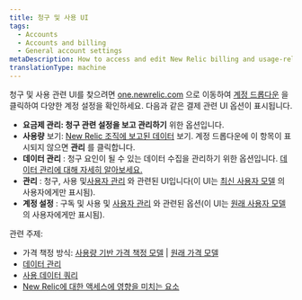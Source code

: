 ```yaml
---
title: 청구 및 사용 UI
tags:
  - Accounts
  - Accounts and billing
  - General account settings
metaDescription: How to access and edit New Relic billing and usage-related account settings.
translationType: machine
---
```


청구 및 사용 관련 UI를 찾으려면 [one.newrelic.com](https://one.newrelic.com) 으로 이동하여 [계정 드롭다운](/docs/using-new-relic/welcome-new-relic/get-started/glossary/#account-dropdown) 을 클릭하여 다양한 계정 설정을 확인하세요. 다음과 같은 결제 관련 UI 옵션이 표시됩니다.

* **요금제 관리: 청구 관련 설정을 보고 관리하기** 위한 옵션입니다.
* **사용량** 보기: [New Relic 조직에 보고된 데이터](/docs/data-apis/manage-data/manage-data-coming-new-relic) 보기. 계정 드롭다운에 이 항목이 표시되지 않으면 **관리** 를 클릭합니다.
* **데이터 관리** : 청구 요인이 될 수 있는 데이터 수집을 관리하기 위한 옵션입니다. [데이터 관리에 대해 자세히 알아보세요.](/docs/telemetry-data-platform/manage-data/manage-data-coming-new-relic)
* **관리** : 청구, 사용 및[사용자 관리](/docs/accounts/accounts-billing/new-relic-one-user-management/introduction-managing-users) 와 관련된 UI입니다(이 UI는 [최신 사용자 모델](/docs/accounts/original-accounts-billing/original-users-roles/overview-user-models) 의 사용자에게만 표시됨).
* **계정 설정** : 구독 및 사용 및 [사용자 관리](/docs/accounts/original-accounts-billing/original-product-based-pricing/overview-user-models) 와 관련된 옵션(이 UI는 [원래 사용자 모델](/docs/accounts/original-accounts-billing/original-users-roles/overview-user-models) 의 사용자에게만 표시됨).

관련 주제:

* 가격 책정 방식: [사용량 기반 가격 책정 모델](/docs/accounts/accounts-billing/new-relic-one-pricing-billing/new-relic-one-pricing-billing) \| [원래 가격 모델](/docs/accounts/original-accounts-billing/product-pricing/product-based-pricing)
* [데이터 관리](/docs/telemetry-data-platform/manage-data/manage-your-data)
* [사용 데이터 쿼리](/docs/accounts/accounts-billing/new-relic-one-pricing-billing/usage-queries-alerts)
* [New Relic에 대한 액세스에 영향을 미치는 요소](/docs/accounts/accounts-billing/account-structure/factors-affecting-access-features-data/)
